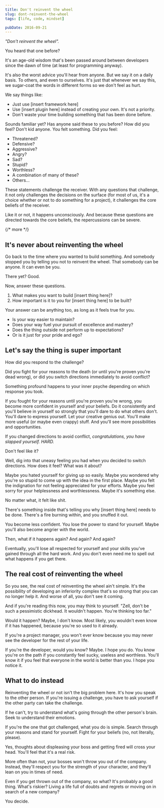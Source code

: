 ```yaml
---
title: Don't reinvent the wheel
slug: dont-reinvent-the-wheel
tags: [life, code, mindset]

pubDate: 2016-09-21
---
```


<em>"Don't reinvent the wheel".</em>

You heard that one before?

It's an age-old wisdom that's been passed around between developers since the dawn of time (at least for programming anyway).

It's also the worst advice you'll hear from anyone. But we say it on a daily basis. To others, and even to ourselves. It's just that whenever we say this, we sugar-coat the words in different forms so we don't feel as hurt.

We say things like:

- Just use [insert framework here]
- Use [insert plugin here] instead of creating your own. It's not a priority.
- Don't waste your time building something that has been done before.

Sounds familiar yet? Has anyone said these to you before? How did you feel? Don't kid anyone. You felt something. Did you feel:

- Threatened?
- Defensive?
- Aggressive?
- Angry?
- Sad?
- Stupid?
- Worthless?
- A combination of many of these?
- Others...

These statements challenge the receiver. With any questions that challenge, it not only challenges the decisions on the surface (for most of us, it's a choice whether or not to do something for a project), it challenges the core beliefs of the receiver.

Like it or not, it happens unconsciously. And because these questions are directed towards the core beliefs, the repercussions can be severe.

{/* more */}

## It's never about reinventing the wheel

Go back to the time where you wanted to build something. And somebody stopped you by telling you not to reinvent the wheel. That somebody can be anyone. It can even be you.

There yet? Good.

Now, answer these questions.

1. What makes you want to build [insert thing here]?
2. How important is it to you for [insert thing here] to be built?

Your answer can be anything too, as long as it feels true for you.

- Is your way easier to maintain?
- Does your way fuel your pursuit of excellence and mastery?
- Does the thing outside not perform up to expectations?
- Or is it just for your pride and ego?

## Let's say the thing is super important

How did you respond to the challenge?

Did you fight for your reasons to the death (or until you're proven you're dead wrong), or did you switch directions immediately to avoid conflict?

Something profound happens to your inner psyche depending on which response you took.

If you fought for your reasons until you're proven you're wrong, you become more confident in yourself and your beliefs. Do it consistently and you'll believe in yourself so strongly that you'll dare to do what others don't. You'll dare to express yourself. Let your creative genius out. You'll make more useful (or maybe even crappy) stuff. And you'll see more possibilities and opportunities.

If you changed directions to avoid conflict, _congratulations, you have slapped yourself. HARD._

Don't feel like it?

Well, dig into that uneasy feeling you had when you decided to switch directions. How does it feel? What was it about?

Maybe you hated yourself for giving up so easily. Maybe you wondered why you're so stupid to come up with the idea in the first place. Maybe you felt the indignation for not feeling appreciated for your efforts. Maybe you feel sorry for your helplessness and worthlessness. Maybe it's something else.

No matter what, it felt like shit.

There's something inside that's telling you why [insert thing here] needs to be done. There's a fire burning within, and you snuffed it out.

You become less confident. You lose the power to stand for yourself. Maybe you'll also become angrier with the world.

Then, what if it happens again? And again? And again?

Eventually, you'll lose all respected for yourself and your skills you've gained through all the hard work. And you don't even need me to spell out what happens if you get there.

## The real cost of reinventing the wheel

So you see, the real cost of reinventing the wheel ain't simple. It's the possibility of developing an inferiority complex that's so strong that you can no longer help it. And worse of all, you don't see it coming.

And if you're reading this now, you may think to yourself. "Zell, don't be such a pessimistic dickhead. It wouldn't happen. You're thinking too far."

Would it happen? Maybe, I don't know. Most likely, you wouldn't even know if it has happened, because you're so used to it already.

If you're a project manager, you won't ever know because you may never see the developer for the rest of your life.

If you're the developer, would you know? Maybe. I hope you do. You know you're on the path if you constantly feel sucky, useless and worthless. You'll know it if you feel that everyone in the world is better than you. I hope you notice it.

## What to do instead

Reinventing the wheel or not isn't the big problem here. It's how you speak to the other person. If you're issuing a challenge, you have to ask yourself if the other party can take the challenge.

If he can't, try to understand what's going through the other person's brain. Seek to understand their emotions.

If you're the one that got challenged, what you do is simple. Search through your reasons and stand for yourself. Fight for your beliefs (no, not literally, please).

Yes, thoughts about displeasing your boss and getting fired will cross your head. You'll feel that it's a real risk.

More often than not, your bosses won't throw you out of the company. Instead, they'll respect you for the strength of your character, and they'll lean on you in times of need.

Even if you get thrown out of the company, so what? It's probably a good thing. What's riskier? Living a life full of doubts and regrets or moving on in search of a new company?

You decide.
